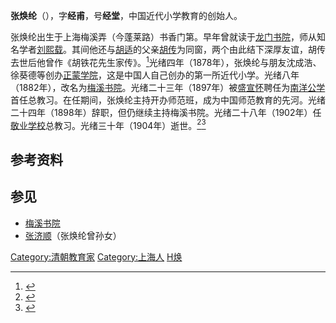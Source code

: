 {{Infobox Officeholder
|姓名= 張煥綸
|圖像=File:張煥綸.jpg
|圖像大小=200px
|圖像說明=  
|字    = 字 
|號    = 
|別名    = 
|出生日期 = 
|出生地點 = 
|逝世日期 = 
|逝世地點 = 
|死因    = 
|墓地    = 
|籍貫    = 
|政黨    = 
|parents  = 
|配偶   =
|伴侶    = 
|relatives  =  
|children  =  
|著作    = 
|past    = 
}}
'''张焕纶'''（{{bd|1846年||1904年||catIdx=Zhang张}}），字'''经甫'''，号'''经堂'''，中国近代小学教育的创始人。

张焕纶出生于上海梅溪弄（今蓬莱路）书香门第。早年曾就读于[[龙门书院|龙门书院]]，师从知名学者[[刘熙载|刘熙载]]。其间他还与[[胡适|胡适]]的父亲[[胡传|胡传]]为同窗，两个由此结下深厚友谊，胡传去世后他曾作《胡铁花先生家传》。<ref>{{cite book|title=《胡适传》|author=易竹贤|chapter=乡巴佬变成“新人物”}}</ref>光绪四年（1878年），张焕纶与朋友沈成浩、徐葵德等创办[[梅溪书院|正蒙学院]]，这是中国人自己创办的第一所近代小学。光绪八年（1882年），改名为[[梅溪书院|梅溪书院]]。光绪二十三年（1897年）被[[盛宣怀|盛宣怀]]聘任为[[南洋公学|南洋公学]]首任总教习。在任期间，张焕纶主持开办师范班，成为中国师范教育的先河。光绪二十四年（1898年）辞职，但仍继续主持梅溪书院。光绪二十八年（1902年）任[[敬业学校|敬业学校]]总教习。光绪三十年（1904年）逝世。<ref>{{cite web|url=http://www.shtong.gov.cn/newsite/node2/node4/node2249/nanshi/node45048/node45050/node63580/userobject1ai51543.html|title=张焕纶(1846～1904)|publisher=《南市区志》|access-date=2019-04-20|archive-date=2017-02-26|archive-url=https://web.archive.org/web/20170226182519/http://www.shtong.gov.cn/Newsite/node2/node4/node2249/nanshi/node45048/node45050/node63580/userobject1ai51543.html}}</ref><ref>{{cite web|url=http://www.archives.sh.cn/docs/200803/d_166090.html|title=中国第一所近代小学----梅溪小学|publisher=上海档案信息网}}{{dead link|date=2018年2月 |bot=InternetArchiveBot |fix-attempted=yes }}</ref>

== 参考资料 ==
{{reflist}}

== 参见 ==
* [[梅溪书院|梅溪书院]]
* [[张济顺|张济顺]]（张焕纶曾孙女）

{{DEFAULTSORT:Zhang张}}
[[Category:清朝教育家|Category:清朝教育家]]
[[Category:上海人|Category:上海人]]
[[Category:张姓|H焕]]